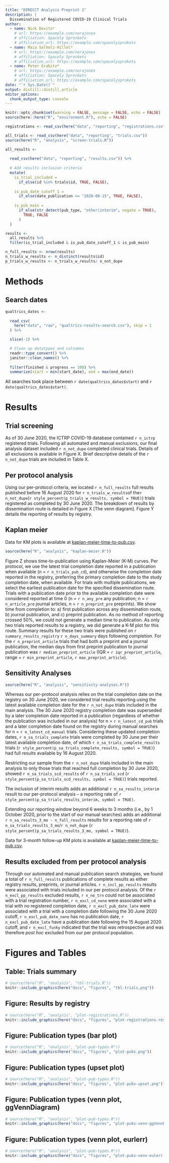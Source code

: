 ```yaml
---
title: "DIRECCT Analysis Preprint 1"
description: |
  Dissemination of Registered COVID-19 Clinical Trials
author:
  - name: Nick Devito*
    # url: https://example.com/norajones
    # affiliation: Spacely Sprockets
    # affiliation_url: https://example.com/spacelysprokets
  - name: Maia Salholz-Hillel*
    # url: https://example.com/norajones
    # affiliation: Spacely Sprockets
    # affiliation_url: https://example.com/spacelysprokets
  - name: Peter Grabitz*
    # url: https://example.com/norajones
    # affiliation: Spacely Sprockets
    # affiliation_url: https://example.com/spacelysprokets
date: "`r Sys.Date()`"
output: distill::distill_article
editor_options: 
  chunk_output_type: console
---
```


```r
knitr::opts_chunk$set(warning = FALSE, message = FALSE, echo = FALSE)
source(here::here("R", "environment.R"), echo = FALSE)
```

```r
registrations <- read_csv(here("data", "reporting", "registrations.csv"))
```

```r
all_trials <- read_csv(here("data", "reporting", "trials.csv"))
source(here("R", "analysis", "screen-trials.R"))
```


```r

all_results <- 
  
  read_csv(here("data", "reporting", "results.csv")) %>% 
  
  # Add results inclusion criteria
  mutate(
    is_trial_included = 
      if_else(id %in% trials$id, TRUE, FALSE),
    
    is_pub_date_cutoff_1 = 
      if_else(date_publication <= "2020-08-15", TRUE, FALSE),
    
    is_pub_main =
      if_else(str_detect(pub_type, "other|interim", negate = TRUE), 
        TRUE, FALSE
      )
  )

results <-
  all_results %>% 
  filter(is_trial_included & is_pub_date_cutoff_1 & is_pub_main)

n_full_results <- nrow(results)
n_trials_w_results <- n_distinct(results$id)
p_trials_w_results <- n_trials_w_results/ n_not_dupe
```

# Methods

## Search dates

```r
qualtrics_dates <-
  
  read_csv(
    here("data", "raw", "qualtrics-results-search.csv"), skip = 1
  ) %>% 

  slice(-1) %>%

  # Clean up datatypes and colnames
  readr::type_convert() %>%
  janitor::clean_names() %>% 
  
  filter(finished & progress == 100) %>%
  summarize(start = min(start_date), end = max(end_date))
```
All searches took place between `r date(qualtrics_dates$start)` and `r date(qualtrics_dates$start)`.

# Results

## Trial screening

As of 30 June 2020, the ICTRP COVID-19 database contained `r n_ictrp` registered trials. Following all automated and manual exclusions, our final analysis dataset included `r n_not_dupe` completed clinical trials. Details of all exclusions is available in Figure X. Brief descriptive details of the `r n_not_dupe` trials are included in Table X.

## Per protocol analysis


Using our per-protocol criteria, we located `r n_full_results` full results published before 16 August 2020 for `r n_trials_w_results`of the`r n_not_dupe`(`r style_percent(p_trials_w_results, symbol = TRUE)`) trials registered as completed by 30 June 2020. The breakdown of results by dissemination route is detailed in Figure X [The venn diagram]. Figure Y details the reporting of results by registry.

## Kaplan meier

Data for KM plots is available at [kaplan-meier-time-to-pub.csv](https://github.com/maia-sh/direcct/blob/master/data/reporting/kaplan-meier-time-to-pub.csv).

```r
source(here("R", "analysis", "kaplan-meier.R"))
```

Figure Z shows time-to-publication using Kaplan-Meier (K-M) curves. Per protocol, we use the latest trial completion date reported in a publication when available (n = `r n_trials_pub_cd`), and otherwise the completion date reported in the registry, preferring the primary completion date to the study completion date, when available. For trials with multiple publications, we select the earliest publication date for the specified dissemination route. Trials with a publication date prior to the available completion date were considered reported at time 0 (n = `r n_any_pre` any publication; n = `r n_article_pre` journal articles, n = `r n_preprint_pre` preprints). We show time from completion to: a) first publication across any dissemination route, b) journal publication, and c) preprint publication. As no method of reporting crossed 50%, we could not generate a median time to publication. As only two trials reported results to a registry, we did generate a K-M plot for this route. Summary results for these two trials were published on `r summary_results_registry` `r n_days_summary` days following completion. For the `r n_preprint_article` trials that had both a preprint and a journal publication, the median days from first preprint publication to journal publication was `r median_preprint_article` (IQR = `r iqr_preprint_article`, range = `r min_preprint_article`, `r max_preprint_article`).

## Sensitivity Analyses
```r
source(here("R", "analysis", "sensitivity-analyses.R"))
```
Whereas our per-protocol analysis relies on the trial completion date on the registry on 30 June 2020, we considered trial results reporting using the latest available completion date for the `r n_not_dupe` trials included in the main analysis. The 30 June 2020 registry completion date was superseded by a later completion date reported in a publication (regardless of whether the publication was included in our analysis) for n = `r n_latest_cd_pub` trials and a later completion date found on the registry during manual searches for n = `r n_latest_cd_manual` trials. Considering these updated completion dates, `r n_sa_trials_complete` trials were completed by 30 June per their latest available completion date, of which `r n_sa_trials_complete_results` trials (`r style_percent(p_sa_trials_complete_results, symbol = TRUE)`) had full results available by 16 August 2020.

Restricting our sample from the `r n_not_dupe` trials included in the main analysis to only those trials that reached full completion by 30 June 2020, showed `r n_sa_trials_scd_results` of `r n_sa_trials_scd` (`r style_percent(p_sa_trials_scd_results, symbol = TRUE)`) trials reported.

The inclusion of interim results adds an additional   `r n_sa_results_interim` result to our per-protocol analysis -- a reporting rate of `r style_percent(p_sa_trials_results_interim, symbol = TRUE)`.

Extending our reporting window beyond 6 weeks to 3 months (i.e., by 1 October 2020, prior to the start of our manual searches) adds an additional `r n_sa_results_3_mo - n_full_results` results for a reporting rate of `r n_sa_trials_results_3_mo`/`r n_not_dupe` (`r style_percent(p_sa_trials_results_3_mo, symbol = TRUE)`).

Data for 3-month follow-up KM plots is available at [kaplan-meier-time-to-pub.csv](https://github.com/maia-sh/direcct/blob/master/data/reporting/kaplan-meier-time-to-pub_3-mo.csv).

## Results excluded from per protocol analysis

Through our automated and manual publication search strategies, we found a total of `r n_full_results` publications of complete results as either registry results, preprints, or journal articles. `r n_incl_pp_results` results were associated with trials included in our per protocol analysis. Of the `r n_excl_pp_results` excluded results, `r n_no_trn` could not be associated with a trial registration number, `r n_excl_cd_none` were associated with a trial with no registered completion date, `r n_excl_pub_date_late` were associated with a trial with a completion date following the 30 June 2020 cutoff, `r n_excl_pub_date_none` has no publication date, `r n_excl_pub_date_late` have a publication date following the 15 August 2020 cutoff, and `r n_excl_funky` indicated that the trial was retrospective and was therefore *post hoc* excluded from our per protocol population.

# Figures and Tables

## Table: Trials summary
```r
# source(here("R", "analysis", "tbl-trials.R"))
knitr::include_graphics(here("docs", "figures", "tbl-trials.png"))
```

## Figure: Results by registry
```r
# source(here("R", "analysis", "plot-registrations.R"))
knitr::include_graphics(here("docs", "figures", "plot-registrations-results.png"))
```

## Figure: Publication types (bar plot)
```r
# source(here("R", "analysis", "plot-pub-types.R"))
knitr::include_graphics(here("docs", "figures", "plot-pubs.png"))
```

## Figure: Publication types (upset plot)
```r
# source(here("R", "analysis", "plot-pub-types.R"))
knitr::include_graphics(here("docs", "figures", "plot-pubs-upset.png"))
```

## Figure: Publication types (venn plot, ggVennDiagram)
```r
# source(here("R", "analysis", "plot-pub-types.R"))
knitr::include_graphics(here("docs", "figures", "plot-pubs-venn-ggVennDiagram.png"))
```

## Figure: Publication types (venn plot, eurlerr)
```r
# source(here("R", "analysis", "plot-pub-types.R"))
knitr::include_graphics(here("docs", "figures", "plot-pubs-venn-eulerr.png"))
```


